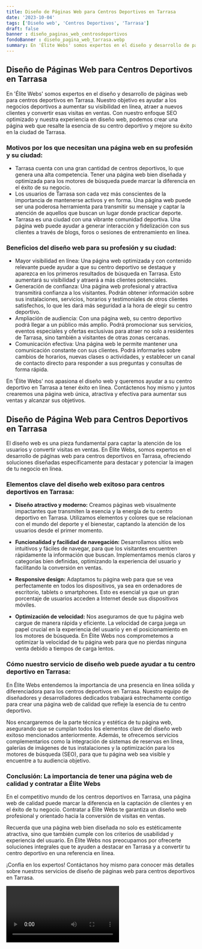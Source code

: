 ```yaml
---
title: Diseño de Páginas Web para Centros Deportivos en Tarrasa
date: '2023-10-04'
tags: ['Diseño web', 'Centros Deportivos', 'Tarrasa']
draft: false
banner : diseño_paginas_web_centrosdeportivos
fondoBanner : diseño_pagina_web_tarrasa.webp
summary: En 'Élite Webs' somos expertos en el diseño y desarrollo de páginas web para centros deportivos en Tarrasa. Nuestro objetivo es ayudar a los negocios deportivos a aumentar su visibilidad en línea, atraer a nuevos clientes y convertir esas visitas en ventas. Con nuestro enfoque SEO optimizado y nuestra experiencia en diseño web, podemos crear una página web que resalte la esencia de su centro deportivo y mejore su éxito en la ciudad de Tarrasa.
---
```


## Diseño de Páginas Web para Centros Deportivos en Tarrasa

En 'Élite Webs' somos expertos en el diseño y desarrollo de páginas web para centros deportivos en Tarrasa. Nuestro objetivo es ayudar a los negocios deportivos a aumentar su visibilidad en línea, atraer a nuevos clientes y convertir esas visitas en ventas. Con nuestro enfoque SEO optimizado y nuestra experiencia en diseño web, podemos crear una página web que resalte la esencia de su centro deportivo y mejore su éxito en la ciudad de Tarrasa.

### Motivos por los que necesitan una página web en su profesión y su ciudad:

- Tarrasa cuenta con una gran cantidad de centros deportivos, lo que genera una alta competencia. Tener una página web bien diseñada y optimizada para los motores de búsqueda puede marcar la diferencia en el éxito de su negocio.
- Los usuarios de Tarrasa son cada vez más conscientes de la importancia de mantenerse activos y en forma. Una página web puede ser una poderosa herramienta para transmitir su mensaje y captar la atención de aquellos que buscan un lugar donde practicar deporte.
- Tarrasa es una ciudad con una vibrante comunidad deportiva. Una página web puede ayudar a generar interacción y fidelización con sus clientes a través de blogs, foros o sesiones de entrenamiento en línea.

### Beneficios del diseño web para su profesión y su ciudad:

- Mayor visibilidad en línea: Una página web optimizada y con contenido relevante puede ayudar a que su centro deportivo se destaque y aparezca en los primeros resultados de búsqueda en Tarrasa. Esto aumentará su visibilidad y atraerá a más clientes potenciales.
- Generación de confianza: Una página web profesional y atractiva transmitirá confianza a los visitantes. Podrán obtener información sobre sus instalaciones, servicios, horarios y testimoniales de otros clientes satisfechos, lo que les dará más seguridad a la hora de elegir su centro deportivo.
- Ampliación de audiencia: Con una página web, su centro deportivo podrá llegar a un público más amplio. Podrá promocionar sus servicios, eventos especiales y ofertas exclusivas para atraer no solo a residentes de Tarrasa, sino también a visitantes de otras zonas cercanas.
- Comunicación efectiva: Una página web le permite mantener una comunicación constante con sus clientes. Podrá informarles sobre cambios de horarios, nuevas clases o actividades, y establecer un canal de contacto directo para responder a sus preguntas y consultas de forma rápida.

En 'Élite Webs' nos apasiona el diseño web y queremos ayudar a su centro deportivo en Tarrasa a tener éxito en línea. Contáctenos hoy mismo y juntos crearemos una página web única, atractiva y efectiva para aumentar sus ventas y alcanzar sus objetivos.

<GifSeo />

<Cta />

## Diseño de Página Web para Centros Deportivos en Tarrasa

El diseño web es una pieza fundamental para captar la atención de los usuarios y convertir visitas en ventas. En Élite Webs, somos expertos en el desarrollo de páginas web para centros deportivos en Tarrasa, ofreciendo soluciones diseñadas específicamente para destacar y potenciar la imagen de tu negocio en línea.

### Elementos clave del diseño web exitoso para centros deportivos en Tarrasa:

- **Diseño atractivo y moderno:** Creamos páginas web visualmente impactantes que transmiten la esencia y la energía de tu centro deportivo en Tarrasa. Utilizamos elementos y colores que se relacionan con el mundo del deporte y el bienestar, captando la atención de los usuarios desde el primer momento.

- **Funcionalidad y facilidad de navegación:** Desarrollamos sitios web intuitivos y fáciles de navegar, para que los visitantes encuentren rápidamente la información que buscan. Implementamos menús claros y categorías bien definidas, optimizando la experiencia del usuario y facilitando la conversión en ventas.

- **Responsive design:** Adaptamos tu página web para que se vea perfectamente en todos los dispositivos, ya sea en ordenadores de escritorio, tablets o smartphones. Esto es esencial ya que un gran porcentaje de usuarios acceden a Internet desde sus dispositivos móviles.

- **Optimización de velocidad:** Nos aseguramos de que tu página web cargue de manera rápida y eficiente. La velocidad de carga juega un papel crucial en la experiencia del usuario y en el posicionamiento en los motores de búsqueda. En Élite Webs nos comprometemos a optimizar la velocidad de tu página web para que no pierdas ninguna venta debido a tiempos de carga lentos.

### Cómo nuestro servicio de diseño web puede ayudar a tu centro deportivo en Tarrasa:

En Élite Webs entendemos la importancia de una presencia en línea sólida y diferenciadora para los centros deportivos en Tarrasa. Nuestro equipo de diseñadores y desarrolladores dedicados trabajará estrechamente contigo para crear una página web de calidad que refleje la esencia de tu centro deportivo.

Nos encargaremos de la parte técnica y estética de tu página web, asegurando que se cumplan todos los elementos clave del diseño web exitoso mencionados anteriormente. Además, te ofrecemos servicios complementarios como la integración de sistemas de reservas en línea, galerías de imágenes de tus instalaciones y la optimización para los motores de búsqueda (SEO), para que tu página web sea visible y encuentre a tu audiencia objetivo.

### Conclusión: La importancia de tener una página web de calidad y contratar a Élite Webs

En el competitivo mundo de los centros deportivos en Tarrasa, una página web de calidad puede marcar la diferencia en la captación de clientes y en el éxito de tu negocio. Contratar a Élite Webs te garantiza un diseño web profesional y orientado hacia la conversión de visitas en ventas.

Recuerda que una página web bien diseñada no solo es estéticamente atractiva, sino que también cumple con los criterios de usabilidad y experiencia del usuario. En Élite Webs nos preocupamos por ofrecerte soluciones integrales que te ayuden a destacar en Tarrasa y a convertir tu centro deportivo en una referencia en línea.

¡Confía en los expertos! Contáctanos hoy mismo para conocer más detalles sobre nuestros servicios de diseño de páginas web para centros deportivos en Tarrasa.

<Video />

<CtaBot job='Centros Deportivos' city='Tarrasa'/>

<Gmaps query='Tarrasa+españa+maps' />